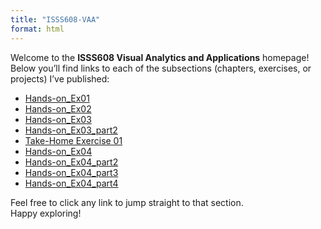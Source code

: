 ```yaml
---
title: "ISSS608-VAA"
format: html
---
```


Welcome to the **ISSS608 Visual Analytics and Applications** homepage!\
Below you’ll find links to each of the subsections (chapters, exercises, or projects) I’ve published:

-   [Hands-on_Ex01](Hands-on_Ex\Hands-on_Ex01\Hands-on_Ex01.qmd)
-   [Hands-on_Ex02](Hands-on_Ex\Hands-on_Ex02\Hands-on_Ex02.qmd)
-   [Hands-on_Ex03](Hands-on_Ex\Hands-on_Ex03\Hands-on_Ex03.qmd)
-   [Hands-on_Ex03_part2](Hands-on_Ex\Hands-on_Ex03_part2\Hands-on_Ex03_part2.qmd)
-   [Take-Home Exercise 01](Take_Home_Exercise\Take_Home_Exercise01\Take_Home_Exercise01.qmd)
-   [Hands-on_Ex04](Hands-on_Ex\Hands-on_Ex04\Hands-on_Ex04.qmd)
-   [Hands-on_Ex04_part2](Hands-on_Ex\Hands-on_Ex04_part2\Hands-on_Ex04_part2.qmd)
-   [Hands-on_Ex04_part3](Hands-on_Ex\Hands-on_Ex04_part3\Hands-on_Ex04_part3.qmd)
-   [Hands-on_Ex04_part4](Hands-on_Ex\Hands-on_Ex04_part4\Hands-on_Ex04_part4.qmd)

Feel free to click any link to jump straight to that section.\
Happy exploring!
